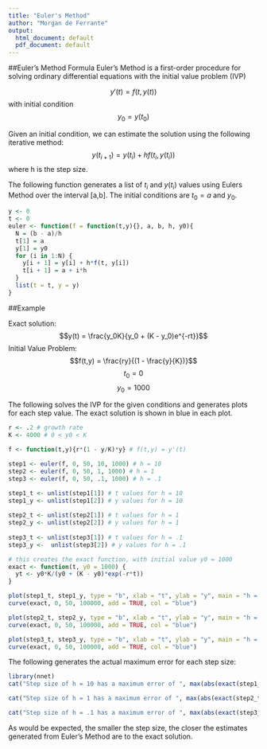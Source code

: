 ```yaml
---
title: "Euler's Method"
author: "Morgan de Ferrante"
output:
  html_document: default
  pdf_document: default
---
```

##Euler's Method Formula
Euler's Method is a first-order procedure for solving ordinary differential equations with the initial value problem (IVP)

$$y'(t) = f(t,y(t))$$
with initial condition
$$y_0 = y(t_0)$$

Given an initial condition, we can estimate the solution using the following iterative method: 
$$y(t_{i+1}) = y(t_i) + hf(t_i,y(t_i))$$
where h is the step size. 

The following function generates a list of $t_i$ and $y(t_i)$ values using Eulers Method over the interval [a,b]. The initial conditions are $t_0 = a$ and $y_0$. 

```r
y <- 0
t <- 0
euler <- function(f = function(t,y){}, a, b, h, y0){
  N = (b - a)/h
  t[1] = a
  y[1] = y0
  for (i in 1:N) {
    y[i + 1] = y[i] + h*f(t, y[i])
    t[i + 1] = a + i*h
  }
  list(t = t, y = y)
}
```

##Example

Exact solution: 
$$y(t) = \frac{y_0K}{y_0 + (K - y_0)e^{-rt}}$$
Initial Value Problem: 
$$f(t,y) = \frac{ry}{(1 - \frac{y}{K})}$$
$$t_0 = 0$$
$$y_0 = 1000$$

The following solves the IVP for the given conditions and generates plots for each step value. The exact solution is shown in blue in each plot. 

```r
r <- .2 # growth rate
K <- 4000 # 0 < y0 < K

f <- function(t,y){r*(1 - y/K)*y} # f(t,y) = y'(t)

step1 <- euler(f, 0, 50, 10, 1000) # h = 10
step2 <- euler(f, 0, 50, 1, 1000) # h = 1
step3 <- euler(f, 0, 50, .1, 1000) # h = .1

step1_t <- unlist(step1[1]) # t values for h = 10
step1_y <- unlist(step1[2]) # y values for h = 10
  
step2_t <- unlist(step2[1]) # t values for h = 1
step2_y <- unlist(step2[2]) # y values for h = 1
  
step3_t <- unlist(step3[1]) # t values for h = .1
step3_y <-  unlist(step3[2]) # y values for h = .1

# this creates the exact function, with initial value y0 = 1000
exact <- function(t, y0 = 1000) {
  yt <- y0*K/(y0 + (K - y0)*exp(-r*t))
}

plot(step1_t, step1_y, type = "b", xlab = "t", ylab = "y", main = "h = 10")
curve(exact, 0, 50, 100000, add = TRUE, col = "blue")

plot(step2_t, step2_y, type = "b", xlab = "t", ylab = "y", main = "h = 1")
curve(exact, 0, 50, 100000, add = TRUE, col = "blue")

plot(step3_t, step3_y, type = "b", xlab = "t", ylab = "y", main = "h = .1")
curve(exact, 0, 50, 100000, add = TRUE, col = "blue")
```

The following generates the actual maximum error for each step size:
```r
library(nnet)
cat("Step size of h = 10 has a maximum error of ", max(abs(exact(step1_t) - step1_y)), " at  i =", which.is.max(abs(exact(step1_t) - step1_y)), "\n")

cat("Step size of h = 1 has a maximum error of ", max(abs(exact(step2_t) - step2_y)), " at  i =", which.is.max(abs(exact(step2_t) - step2_y)), "\n")

cat("Step size of h = .1 has a maximum error of ", max(abs(exact(step3_t) - step3_y)), " at  i =", which.is.max(abs(exact(step3_t) - step3_y)))
```

As would be expected, the smaller the step size, the closer the estimates generated from Euler's Method are to the exact solution. 
